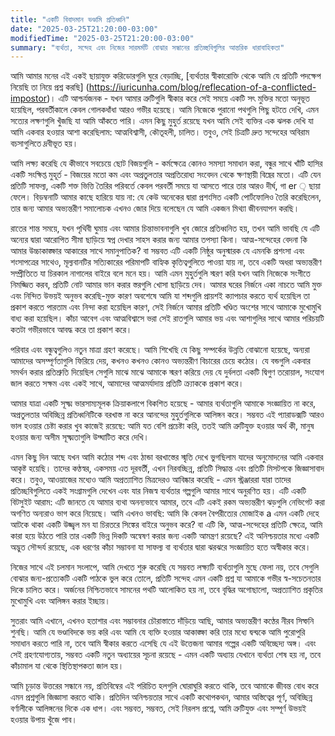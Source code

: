 ```yaml
---
title: "একটি বিবাদমান ভণ্ডামি প্রতিধ্বনি"
date: "2025-03-25T21:20:00-03:00"
modifiedTime: "2025-03-25T21:20:00-03:00"
summary: "ব্যর্থতা, সন্দেহ এবং নিজের সারমর্মটি বোঝার সন্ধানের প্রতিচ্ছবিগুলির আন্তরিক ধারাবাহিকতা"
---
```


আমি আমার মনের এই একই ছায়াযুক্ত করিডোরগুলি ঘুরে বেড়াচ্ছি, [ব্যর্থতার স্বীকারোক্তি থেকে আমি যে প্রতিটি পদক্ষেপ নিয়েছি তা নিয়ে প্রশ্ন করছি] (https://iuricunha.com/blog/reflecation-of-a-conflicted-impostor)। এটি আশ্চর্যজনক - যখন আমার ত্রুটিগুলি স্বীকার করে সেই সময়ে একটি সৎ মুক্তির মতো অনুভূত হয়েছিল, পরবর্তীকালে কেবল গোলকধাঁধা আরও গভীর হয়েছে। আমি নিজেকে পুরানো পথগুলি পিছু হটতে দেখি, এমন সত্যের লক্ষণগুলি খুঁজছি যা আমি আঁকতে পারি। এমন কিছু মুহুর্ত রয়েছে যখন আমি সেই ব্যক্তির এক ঝলক দেখি যা আমি একবার হওয়ার আশা করেছিলাম: আত্মবিশ্বাসী, কৌতূহলী, চালিত। তবুও, সেই চিত্রটি দ্রুত সন্দেহের অবিরাম বচসাগুলিতে দ্রবীভূত হয়।

আমি লক্ষ্য করেছি যে কীভাবে সবচেয়ে ছোট বিজয়গুলি - কর্মক্ষেত্রে কোনও সমস্যা সমাধান করা, বন্ধুর সাথে খাঁটি হাসির একটি সংক্ষিপ্ত মুহূর্ত - বিজয়ের মতো কম এবং অপ্রতুলতার অপ্রতিরোধ্য সংবেদন থেকে ক্ষণস্থায়ী বিঘ্নের মতো। এটি যেন প্রতিটি সাফল্য, একটি শক্ত ভিত্তি তৈরির পরিবর্তে কেবল পরবর্তী সময়ে যা আসতে পারে তার আরও দীর্ঘ, গা er ় ছায়া ফেলে। বিড়ম্বনাটি আমার কাছে হারিয়ে যায় না: যে কেউ অনেকের দ্বারা প্রশংসিত একটি পোর্টফোলিও তৈরি করেছিলেন, তার জন্য আমার অভ্যন্তরীণ সমালোচক এখনও জোর দিয়ে বলেছেন যে আমি একজন মিথ্যা জীবনযাপন করছি।

রাতের শান্ত সময়ে, যখন পৃথিবী ঘুমায় এবং আমার চিন্তাভাবনাগুলি খুব জোরে প্রতিধ্বনিত হয়, তখন আমি ভাবছি যে এটি অন্যের দ্বারা আরোপিত সীমা ছাড়িয়ে স্বপ্ন দেখার সাহস করার জন্য আমার তপস্যা কিনা। আত্ম-সন্দেহের বেদনা কি আমার উচ্চাকাঙ্ক্ষার আকারের সাথে সমানুপাতিক? বা সম্ভবত এটি একটি নিষ্ঠুর অনুস্মারক যে এমনকি প্রশংসা এবং শংসাপত্রের সাথেও, মূল্যবানটির সত্যিকারের পরিমাপটি বাহ্যিক কৃতিত্বগুলিতে পাওয়া যায় না, তবে একটি অধরা অভ্যন্তরীণ সম্প্রীতিতে যা চিরকাল নাগালের বাইরে বলে মনে হয়।
আমি এমন মুহুর্তগুলি স্মরণ করি যখন আমি নিজেকে সংগীতে নিমজ্জিত করব, প্রতিটি নোট আমার ভান করার স্তরগুলি খোসা ছাড়িয়ে দেব। আমার ঘরের নির্জনে একা নাচতে আমি মুক্ত এবং নিন্দিত উভয়ই অনুভব করেছি-মুক্ত কারণ অবশেষে আমি যা শব্দগুলি প্রায়শই ক্যাপচার করতে ব্যর্থ হয়েছিল তা প্রকাশ করতে পারতাম এবং নিন্দা করা হয়েছিল কারণ, সেই নির্জনে আমার প্রতিটি খণ্ডিত অংশের সাথে আমাকে মুখোমুখি বাধ্য করা হয়েছিল। কাঁচা আবেগ এবং আত্মবিশ্বাসে ভরা সেই রাতগুলি আমার ভয় এবং আশাগুলির সাথে আমার পরিচয়টি কতটা গভীরভাবে আবদ্ধ করে তা প্রকাশ করে।

পরিবার এবং বন্ধুত্বগুলিও নতুন মাত্রা গ্রহণ করেছে। আমি শিখেছি যে কিছু সম্পর্কের উন্নতি বোঝানো হয়েছে, অন্যরা আমাদের অসম্পূর্ণতাগুলি ফিরিয়ে দেয়, কখনও কখনও কোনও অভ্যন্তরীণ বিচারের চেয়ে কঠোর। যে বন্ডগুলি একবার সমর্থন করার প্রতিশ্রুতি দিয়েছিল সেগুলি মাঝে মাঝে আমাকে স্মরণ করিয়ে দেয় যে দুর্বলতা একটি দ্বিগুণ তরোয়াল, সংযোগ জাল করতে সক্ষম এবং একই সাথে, আমাদের আত্মমর্যাদায় প্রতিটি ক্র্যাককে প্রকাশ করে।

আমার যাত্রা একটি সূক্ষ্ম ভারসাম্যমূলক ক্রিয়াকলাপে বিকশিত হয়েছে - আমার ব্যর্থতাগুলি আমাকে সংজ্ঞায়িত না করে, অপ্রতুলতার অবিচ্ছিন্ন প্রতিধ্বনিটিকে বরখাস্ত না করে আনন্দের মুহুর্তগুলিকে আলিঙ্গন করে। সম্ভবত এই প্যারাডক্সটি আরও ভাল হওয়ার চেষ্টা করার খুব কাজেই রয়েছে: আমি যত বেশি প্রচেষ্টা করি, ততই আমি ত্রুটিযুক্ত হওয়ার অর্থ কী, মানুষ হওয়ার জন্য অসীম সূক্ষ্মতাগুলি উদ্ঘাটিত করে দেখি।

এমন কিছু দিন আছে যখন আমি কঠোর শব্দ এবং ঠান্ডা বরখাস্তের স্মৃতি দেখে ভুগছিলাম যাদের অনুমোদনের আমি একবার আকৃষ্ট হয়েছি। তাদের কণ্ঠস্বর, একসময় এত দূরবর্তী, এখন নিরবচ্ছিন্ন, প্রতিটি সিদ্ধান্ত এবং প্রতিটি মিসটপকে জিজ্ঞাসাবাদ করে। তবুও, আওয়াজের মধ্যেও আমি অপ্রত্যাশিত মিত্রদেরও আবিষ্কার করেছি - এমন স্ট্রঞ্জাররা যারা তাদের প্রতিচ্ছবিগুলিতে একই সংগ্রামগুলি দেখেন এবং যার নিজস্ব ব্যর্থতার গল্পগুলি আমার সাথে অনুরণিত হয়। এটি একটি বিটসুইট আরাম: এটি জানতে যে আমার ব্যথা অনন্যভাবে আমার, তবে এটি একই রকম অভ্যন্তরীণ ঝড়গুলি নেভিগেট করা অগণিত অন্যরাও ভাগ করে নিয়েছে।
আমি এখনও ভাবছি: আমি কি কেবল বৈপরীত্যের মোজাইক a এমন একটি দেহে আটকে থাকা একটি উজ্জ্বল মন যা চিরতরে সিঙ্কের বাইরে অনুভব করে? বা এটি কি, আত্ম-সন্দেহের প্রতিটি ক্ষেত্রে, আমি কারা হয়ে উঠতে পারি তার একটি ভিন্ন দিকটি অন্বেষণ করার জন্য একটি আমন্ত্রণ রয়েছে? এই অনিশ্চয়তার মধ্যে একটি অদ্ভুত সৌন্দর্য রয়েছে, এক ধরণের কাঁচা সম্ভাবনা যা সাফল্য বা ব্যর্থতার দ্বারা ঝরঝরে সংজ্ঞায়িত হতে অস্বীকার করে।

নিজের সাথে এই চলমান সংলাপে, আমি দেখতে শুরু করেছি যে সম্ভবত লক্ষ্যটি ব্যর্থতাগুলি মুছে ফেলা নয়, তবে সেগুলি বোঝার জন্য-প্রত্যেকটি একটি পাঠকে ভুল করে তোলে, প্রতিটি সন্দেহ এমন একটি প্রশ্ন যা আমাকে গভীর স্ব-সচেতনতার দিকে চালিত করে। অর্জনের নিশ্চিতভাবে সামনের পথটি আলোকিত হয় না, তবে বৃদ্ধির অগোছালো, অপ্রত্যাশিত প্রকৃতির মুখোমুখি এবং আলিঙ্গন করার ইচ্ছায়।

সুতরাং আমি এখানে, এখনও হতাশার এবং সম্ভাবনার চৌরাস্তাতে দাঁড়িয়ে আছি, আমার অভ্যন্তরীণ কণ্ঠের নীরব সিম্ফনি শুনছি। আমি যে ভণ্ডাবিদকে ভয় করি এবং আমি যে ব্যক্তি হওয়ার আকাঙ্ক্ষা করি তার মধ্যে দ্বন্দ্বকে আমি পুরোপুরি সমাধান করতে পারি না, তবে আমি স্বীকার করতে এসেছি যে এই উত্তেজনা আমার গল্পের একটি অবিচ্ছেদ্য অঙ্গ। এবং সেই গ্রহণযোগ্যতায়, সম্ভবত একটি নতুন অধ্যায়ের সূচনা রয়েছে - এমন একটি অধ্যায় যেখানে ব্যর্থতা শেষ হয় না, তবে কাঁচামাল যা থেকে স্থিতিস্থাপকতা জাল হয়।

আমি চূড়ান্ত উত্তরের সন্ধানে নয়, প্রতিবিম্বের এই পরিচিত হলগুলি ঘোরাঘুরি করতে থাকি, তবে আমাকে জীবন্ত বোধ করে এমন প্রশ্নগুলি জিজ্ঞাসা করতে থাকি। প্রতিদিন অনিশ্চয়তার সাথে একটি কথোপকথন, আমার অস্তিত্বের পূর্ণ, অবিচ্ছিন্ন বর্ণালীকে আলিঙ্গনের দিকে এক ধাপ। এবং সম্ভবত, সম্ভবত, সেই নিরলস প্রশ্নে, আমি ত্রুটিযুক্ত এবং সম্পূর্ণ উভয়ই হওয়ার উপায় খুঁজে পাব।